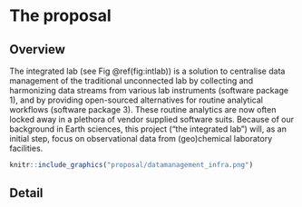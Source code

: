 # The proposal
<!--
This is where the proposal should be outlined. 
-->

## Overview

The integrated lab (see Fig \@ref(fig:intlab)) is a solution to centralise data management of the traditional unconnected lab by collecting and harmonizing data streams from various lab instruments (software package 1), and by providing open-sourced alternatives for routine analytical workflows (software package 3). These routine analytics are now often locked away in a plethora of vendor supplied software suits. Because of our background in Earth sciences, this project ("the integrated lab") will, as an initial step, focus on observational data from (geo)chemical laboratory facilities.

```r
knitr::include_graphics("proposal/datamanagement_infra.png")
```

<!--
At a high-level address what your proposal is and how it will address the problem identified. Highlight any benefits to the R Community that follow from solving the problem. This should be your most compelling section.
-->

## Detail
<!--
Go into more detail about the specifics of the project and it delivers against the problem.

Depending on project type the detail section should include:

 - [ ] Minimum Viable Product
 - [ ] Architecture
 - [ ] Assumptions
-->
